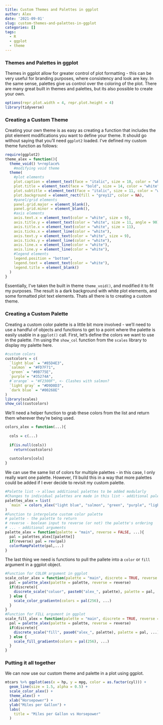 ```yaml
---
title: Custom Themes and Palettes in ggplot
author: Alex
date: '2021-09-01'
slug: custom-themes-and-palettes-in-ggplot
categories: []
tags: 
  - R
  - ggplot
  - theme
---
```


### Themes and Palettes in ggplot

Themes in ggplot allow for greater control of plot formatting - this can be very useful for branding purposes, where consistency and look are key. In the same sense, palettes give us control over the coloring of the plot. There are many great built in themes and palettes, but its also possible to create your own.

```r
options(repr.plot.width = 4, repr.plot.height = 4)
library(tidyverse)
```

### Creating a Custom Theme

Creating your own theme is as easy as creating a function that includes the plot element modifications you want to define your theme. It should go without saying that you'll need `ggplot2` loaded. I've defined my custom theme function as follows:


```r
require(ggplot2)
theme_alex = function(){
  theme_void() %+replace%
    #modifying void theme
  theme(
    #plot elements
    plot.caption = element_text(face = "italic", size = 10, color = "white"),
    plot.title = element_text(face = "bold", size = 14, color = "white"),
    plot.subtitle = element_text(face = "italic", size = 11, color = "white"),
    plot.background = element_rect(fill = "grey12", color = NA),
    #panel/grid elements
    panel.grid.major = element_blank(), 
    panel.grid.minor = element_blank(),
    #axis elements
    axis.text.x = element_text(color = "white", size = 9),
    axis.title.y = element_text(color = "white", size = 11, angle = 90),
    axis.title.x = element_text(color = "white", size = 11),
    axis.ticks.x = element_line(color = "white"),
    axis.text.y = element_text(color = "white", size = 9),
    axis.ticks.y = element_line(color = "white"),
    axis.line.x = element_line(color = "white"),
    axis.line.y = element_line(color = "white"),
    #legend elements
    legend.position = "bottom",
    legend.text = element_text(color = "white"),
    legend.title = element_blank()
  )
}
```

Essentially, I've taken the built in theme `theme_void()`, and modified it to fit my purposes. The result is a dark background with white plot elements, and some formatted plot text elements. Thats all there is to creating a custom theme.

### Creating a Custom Palette

Creating a custom color palette is a little bit more involved - we'll need to use a handful of objects and functions to get to a point where the palette is easily usable in a `ggplot()` call. First, let's define the colors we want to use in the palette. I'm using the `show_col` function from the `scales` library to display my palette here.

```r
#custom colors
custcolors = c(
  `light blue` = "#85D4E3",
  `salmon` = "#FD7F71",
  `green` = "#0B775E",
  `purple`= "#35274A",
  #`orange` = "#F2300F", <- Clashes with salmon?
  `light gray` = "#D9D0D3",
  `dark blue` = "#00268E"
)
library(scales)
show_col(custcolors)
```

We'll need a helper function to grab these colors from the list and return them wherever they're being used.

```r
colors_alex = function(...){
  
  cols = c(...)
  
  if(is.null(cols))
    return(custcolors)
  
  custcolors[cols]
}
```

We can use the same list of colors for multiple palettes - in this case, I only really want one palette. However, I'll build this in a way that more palettes could be added if I ever decide to revisit my custom palette.

```r
#Palette list -> allows additional palettes to be added modularly
#Changes to individual palettes are made in this list - additional palettes can be added, modified, or removed here
palettes_alex = list(
  `main` = colors_alex("light blue", "salmon", "green", "purple", "light gray", "dark blue")
)
#Function to interpolate custom color palette
# palette - the palette to return
# reverse - boolean input to reverse (or not) the palette's ordering
# ... - additional arguments
palette_alex = function(palette = "main", reverse = FALSE, ...){
  pal = palettes_alex[[palette]]
  if(reverse) pal = rev(pal)
  colorRampPalette(pal,...)
}
```

The last thing we need is functions to pull the pallete into a `color` or `fill` argument in a ggplot object.

```r
#Function for COLOR argument in ggplot
scale_color_alex = function(palette = "main", discrete = TRUE, reverse = FALSE,...){
  pal = palette_alex(palette = palette, reverse = reverse)
  if(discrete){
    discrete_scale("coluor", paste0("alex_", palette), palette = pal, ...)
  } else {
    scale_color_gradientn(colors = pal(256), ...)
  }
}
#Function for FILL argument in ggplot
scale_fill_alex = function(palette = "main", discrete = TRUE, reverse = FALSE, ...){
  pal = palette_alex(palette = palette, reverse = reverse)
  if(discrete){
    discrete_scale("fill", pase0("alex_", palette), palette = pal, ...)
  } else {
    scale_fill_gradientn(colors = pal(256), ...)
  }
}
```

### Putting it all together

We can now use our custom theme and palette in a plot using ggplot.

```r
mtcars %>% ggplot(aes(x = hp, y = mpg, color = as.factor(cyl))) +
  geom_line(size = 1.5, alpha = 0.5) +
  scale_color_alex() + 
  theme_alex() + 
  xlab("Horsepower") + 
  ylab("Miles per Gallon") +
  labs(
    title = "Miles per Gallon vs Horsepower"
  )
```


